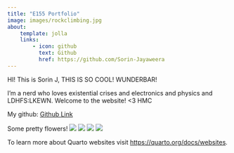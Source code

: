 ```yaml
---
title: "E155 Portfolio"
image: images/rockclimbing.jpg
about: 
    template: jolla
    links: 
        - icon: github
          text: Github
          href: https://github.com/Sorin-Jayaweera
---
```


HI! This is Sorin J, THIS IS SO COOL! WUNDERBAR!

I'm a nerd who loves existential crises and electronics and physics and LDHFS:LKEWN. Welcome to the website! <3 HMC


My github:
[Github Link](https://github.com/Sorin-Jayaweera?tab=repositories)

Some pretty flowers!
![](images/flowers.jpg)
![](images/flowers2.jpg)
![](images/flowers3.jpg)
![](images/cactus.jpg)


To learn more about Quarto websites visit <https://quarto.org/docs/websites>.

